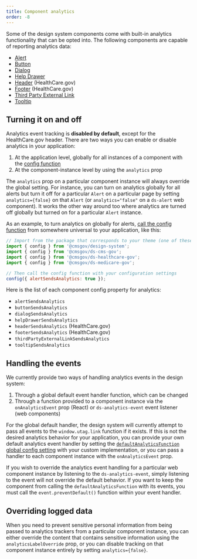 ```yaml
---
title: Component analytics
order: -8
---
```



Some of the design system components come with built-in analytics functionality that can be opted into. The following components are capable of reporting analytics data:

- [Alert](/components/alert/)
- [Button](/components/button/)
- [Dialog](/components/dialog/)
- [Help Drawer](/components/drawer/)
- [Header](/components/header/healthcare-header/) (HealthCare.gov)
- [Footer](/components/footer/healthcare-footer/) (HealthCare.gov)
- [Third Party External Link](/components/third-party-external-link/)
- [Tooltip](/components/tooltip/)

## Turning it on and off

Analytics event tracking is **disabled by default**, except for the HealthCare.gov header. There are two ways you can enable or disable analytics in your application:

1. At the application level, globally for all instances of a component with the [config function](/components/config/)
2. At the component-instance level by using the `analytics` prop

The `analytics` prop on a particular component instance will always override the global setting. For instance, you can turn on analytics globally for all alerts but turn it off for a particular `Alert` on a particular page by setting `analytics={false}` on that `Alert` (or `analytics="false"` on a `ds-alert` web component). It works the other way around too where analytics are turned off globally but turned on for a particular `Alert` instance.

As an example, to turn analytics on globally for alerts, [call the config function](/components/config/) from somewhere universal to your application, like this:

```js
// Import from the package that corresponds to your theme (one of these):
import { config } from '@cmsgov/design-system';
import { config } from '@cmsgov/ds-cms-gov';
import { config } from '@cmsgov/ds-healthcare-gov';
import { config } from '@cmsgov/ds-medicare-gov';

// Then call the config function with your configuration settings
config({ alertSendsAnalytics: true });
```

Here is the list of each component config property for analytics:

- `alertSendsAnalytics`
- `buttonSendsAnalytics`
- `dialogSendsAnalytics`
- `helpDrawerSendsAnalytics`
- `headerSendsAnalytics` (HealthCare.gov)
- `footerSendsAnalytics` (HealthCare.gov)
- `thirdPartyExternalLinkSendsAnalytics`
- `tooltipSendsAnalytics`

## Handling the events

We currently provide two ways of handling analytics events in the design system:

1. Through a global default event handler function, which can be changed
2. Through a function provided to a component instance via the `onAnalyticsEvent` prop (React) or `ds-analytics-event` event listener (web components)

For the global default handler, the design system will currently attempt to pass all events to the `window.utag.link` function if it exists. If this is not the desired analytics behavior for your application, you can provide your own default analytics event handler by setting the [`defaultAnalyticsFunction` global config setting](/components/config/) with your custom implementation, or you can pass a handler to each component instance with the `onAnalyticsEvent` prop.

<Alert heading="Overriding events in web components">

If you wish to override the analytics event handling for a particular web component instance by listening to the `ds-analytics-event`, simply listening to the event will not override the default behavior. If you want to keep the component from calling the `defaultAnalyticsFunction` with its events, you must call the `event.preventDefault()` function within your event handler.

</Alert>

## Overriding logged data

When you need to prevent sensitive personal information from being passed to analytics trackers from a particular component instance, you can either override the content that contains sensitive information using the `analyticsLabelOverride` prop, or you can disable tracking on that component instance entirely by setting `analytics={false}`.
